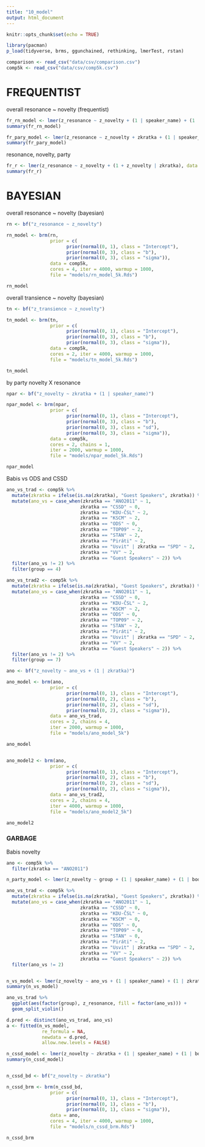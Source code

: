 ```yaml
---
title: "10_model"
output: html_document
---
```


```r
knitr::opts_chunk$set(echo = TRUE)

library(pacman)
p_load(tidyverse, brms, ggunchained, rethinking, lmerTest, rstan)
```

```r
comparison <- read_csv("data/csv/comparison.csv") 
comp5k <- read_csv("data/csv/comp5k.csv")
```

# FREQUENTIST
overall resonance ~ novelty (frequentist)
```r
fr_rn_model <- lmer(z_resonance ~ z_novelty + (1 | speaker_name) + (1 | zkratka), data = comparison)
summary(fr_rn_model)

fr_pary_model <- lmer(z_resonance ~ z_novelty + zkratka + (1 | speaker_name), data = comparison)
summary(fr_pary_model)
```

resonance, novelty, party
```r
fr_r <- lmer(z_resonance ~ z_novelty + (1 + z_novelty | zkratka), data = comp5k)
summary(fr_r)
```


# BAYESIAN
overall resonance ~ novelty (bayesian)
```r
rn <- bf("z_resonance ~ z_novelty")

rn_model <- brm(rn, 
                prior = c(
                      prior(normal(0, 1), class = "Intercept"),
                      prior(normal(0, 3), class = "b"),
                      prior(normal(0, 3), class = "sigma")),
                data = comp5k,
                cores = 4, iter = 4000, warmup = 1000,
                file = "models/rn_model_5k.Rds")

rn_model
```

overall transience ~ novelty (bayesian)
```r
tn <- bf("z_transience ~ z_novelty")

tn_model <- brm(tn, 
                prior = c(
                      prior(normal(0, 1), class = "Intercept"),
                      prior(normal(0, 3), class = "b"),
                      prior(normal(0, 3), class = "sigma")),
                data = comp5k,
                cores = 2, iter = 4000, warmup = 1000,
                file = "models/tn_model_5k.Rds")

tn_model
```

by party novelty X resonance
```r
npar <- bf("z_novelty ~ zkratka + (1 | speaker_name)")

npar_model <- brm(npar, 
                prior = c(
                      prior(normal(0, 1), class = "Intercept"),
                      prior(normal(0, 3), class = "b"),
                      prior(normal(0, 3), class = "sd"),
                      prior(normal(0, 3), class = "sigma")),
                data = comp5k,
                cores = 2, chains = 1, 
                iter = 2000, warmup = 1000,
                file = "models/npar_model_5k.Rds")

npar_model
```

Babis vs ODS and CSSD
```r
ano_vs_trad <- comp5k %>%
  mutate(zkratka = ifelse(is.na(zkratka), "Guest Speakers", zkratka)) %>%
  mutate(ano_vs = case_when(zkratka == "ANO2011" ~ 1,
                           zkratka == "CSSD" ~ 0,
                           zkratka == "KDU-ČSL" ~ 2,
                           zkratka == "KSCM" ~ 2,
                           zkratka == "ODS" ~ 0,
                           zkratka == "TOP09" ~ 2,
                           zkratka == "STAN" ~ 2,
                           zkratka == "Piráti" ~ 2,
                           zkratka == "Usvit" | zkratka == "SPD" ~ 2,
                           zkratka == "VV" ~ 2,
                           zkratka == "Guest Speakers" ~ 2)) %>%
  filter(ano_vs != 2) %>%
  filter(group == 4)

ano_vs_trad2 <- comp5k %>%
  mutate(zkratka = ifelse(is.na(zkratka), "Guest Speakers", zkratka)) %>%
  mutate(ano_vs = case_when(zkratka == "ANO2011" ~ 1,
                           zkratka == "CSSD" ~ 0,
                           zkratka == "KDU-ČSL" ~ 2,
                           zkratka == "KSCM" ~ 2,
                           zkratka == "ODS" ~ 0,
                           zkratka == "TOP09" ~ 2,
                           zkratka == "STAN" ~ 2,
                           zkratka == "Piráti" ~ 2,
                           zkratka == "Usvit" | zkratka == "SPD" ~ 2,
                           zkratka == "VV" ~ 2,
                           zkratka == "Guest Speakers" ~ 2)) %>%
  filter(ano_vs != 2) %>%
  filter(group == 7)

ano <- bf("z_novelty ~ ano_vs + (1 | zkratka)")

ano_model <- brm(ano, 
                prior = c(
                      prior(normal(0, 1), class = "Intercept"),
                      prior(normal(0, 2), class = "b"),
                      prior(normal(0, 2), class = "sd"),
                      prior(normal(0, 2), class = "sigma")),
                data = ano_vs_trad,
                cores = 2, chains = 4, 
                iter = 2000, warmup = 1000,
                file = "models/ano_model_5k")

ano_model


ano_model2 <- brm(ano, 
                prior = c(
                      prior(normal(0, 1), class = "Intercept"),
                      prior(normal(0, 2), class = "b"),
                      prior(normal(0, 2), class = "sd"),
                      prior(normal(0, 2), class = "sigma")),
                data = ano_vs_trad2,
                cores = 2, chains = 4, 
                iter = 4000, warmup = 1000,
                file = "models/ano_model2_5k")

ano_model2
```



### GARBAGE ###
Babis novelty
```r
ano <- comp5k %>%
  filter(zkratka == "ANO2011")

n_party_model <- lmer(z_novelty ~ group + (1 | speaker_name) + (1 | bod), data = ano)

```

```r
ano_vs_trad <- comp5k %>%
  mutate(zkratka = ifelse(is.na(zkratka), "Guest Speakers", zkratka)) %>%
  mutate(ano_vs = case_when(zkratka == "ANO2011" ~ 1,
                           zkratka == "CSSD" ~ 0,
                           zkratka == "KDU-ČSL" ~ 0,
                           zkratka == "KSCM" ~ 0,
                           zkratka == "ODS" ~ 0,
                           zkratka == "TOP09" ~ 0,
                           zkratka == "STAN" ~ 0,
                           zkratka == "Piráti" ~ 2,
                           zkratka == "Usvit" | zkratka == "SPD" ~ 2,
                           zkratka == "VV" ~ 2,
                           zkratka == "Guest Speakers" ~ 2)) %>%
  filter(ano_vs != 2)


n_vs_model <- lmer(z_novelty ~ ano_vs + (1 | speaker_name) + (1 | zkratka), data = ano_vs_trad)
summary(n_vs_model)
```

```r
ano_vs_trad %>%
  ggplot(aes(factor(group), z_resonance, fill = factor(ano_vs))) +
  geom_split_violin()

d.pred <- distinct(ano_vs_trad, ano_vs)
a <- fitted(n_vs_model, 
             re_formula = NA, 
             newdata = d.pred, 
             allow.new.levels = FALSE)
```

```r
n_cssd_model <- lmer(z_novelty ~ zkratka + (1 | speaker_name) + (1 | bod), data = ano)
summary(n_cssd_model)


n_cssd_bd <- bf("z_novelty ~ zkratka")

n_cssd_brm <- brm(n_cssd_bd, 
                prior = c(
                      prior(normal(0, 1), class = "Intercept"),
                      prior(normal(0, 1), class = "b"),
                      prior(normal(0, 1), class = "sigma")),
                data = ano,
                cores = 4, iter = 4000, warmup = 1000,
                file = "models/n_cssd_brm.Rds")

n_cssd_brm
```


